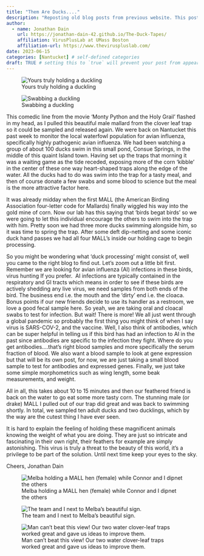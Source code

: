 ```yaml
---
title: "Them Are Ducks...."
description: "Reposting old blog posts from previous website. This post details a summer Nantucket trip"
author:
  - name: Jonathan Dain
    url: https://jonathan-dain-42.github.io/The-Duck-Tapes/
    affiliation: VirusPlusLab at UMass Boston
    affiliation-url: https://www.theviruspluslab.com/
date: 2023-06-15
categories: [Nantucket] # self-defined categories
draft: TRUE # setting this to `true` will prevent your post from appearing on your listing page until you're ready!
---
```


:::{layout-ncol=2}
![Yours truly holding a duckling](Holding_Duckling.jpeg)

![Swabbing a duckling](Swabbing_Duckling.jpeg)
:::

This comedic line from the movie ‘Monty Python and the Holy Grail’ flashed in my head, as I pulled this beautiful male mallard from the clover leaf trap so it could be sampled and released again. We were back on Nantucket this past week to monitor the local waterfowl population for avian influenza, specifically highly pathogenic avian influenza. We had been watching a group of about 100 ducks swim in this small pond, Consue Springs, in the middle of this quaint Island town. Having set up the traps that morning it was a waiting game as the tide receded, exposing more of the corn ‘kibble’ in the center of these one way heart-shaped traps along the edge of the water. All the ducks had to do was swim into the trap for a tasty meal, and then of course donate a few swabs and some blood to science but the meal is the more attractive factor here.

It was already midday when the first MALL (the American Birding Association four-letter code for Mallards) finally wiggled his way into the gold mine of corn. Now our lab has this saying that ‘birds begat birds’ so we were going to let this individual encourage the others to swim into the trap with him. Pretty soon we had three more ducks swimming alongside him, so it was time to spring the trap. After some deft dip-netting and some iconic duck hand passes we had all four MALL’s inside our holding cage to begin processing.

So you might be wondering what ‘duck processing’ might consist of, well you came to the right blog to find out. Let’s zoom out a little bit first. Remember we are looking for avian influenza (AI) infections in these birds, virus hunting If you prefer.  AI infections are typically contained in the respiratory and GI tracts which means in order to see if these birds are actively shedding any live virus, we need samples from both ends of the bird. The business end i.e. the mouth and the ‘dirty’ end i.e. the cloaca. Bonus points if our new friends decide to use its handler as a restroom, we love a good fecal sample here. So yeah, we are taking oral and cloacal swabs to test for infection. But wait! There is more! We all just went through a global pandemic so probably the first thing you might think of when I say virus is SARS-COV-2, and the vaccine. Well, I also think of antibodies, which can be super helpful in telling us if this bird has had an infection to AI in the past since antibodies are specific to the infection they fight. Where do you get antibodies….that’s right blood samples and more specifically the serum fraction of blood. We also want a blood sample to look at gene expression but that will be its own post, for now, we are just taking a small blood sample to test for antibodies and expressed genes. Finally, we just take some simple morphometrics such as wing length, some beak measurements, and weight.

All in all, this takes about 10 to 15 minutes and then our feathered friend is back on the water to go eat some more tasty corn. The stunning male (or drake) MALL I pulled out of our trap did great and was back to swimming shortly. In total, we sampled ten adult ducks and two ducklings, which by the way are the cutest thing I have ever seen.

It is hard to explain the feeling of holding these magnificent animals knowing the weight of what you are doing. They are just so intricate and fascinating in their own right, their feathers for example are simply astonishing. This virus is truly a threat to the beauty of this world, it’s a privilege to be part of the solution. Until next time keep your eyes to the sky.

Cheers, Jonathan Dain

:::{layout-nrow=2}

![Melba holding a MALL hen (female) while Connor and I dipnet the others](Clover_trap.jpeg){.lightbox}

![The team and I next to Melba’s beautiful sign.](The_Team.jpeg)   

![Man can’t beat this view! Our two water clover-leaf traps worked great and gave us ideas to improve them.](Deployed_Traps.jpeg)   

:::